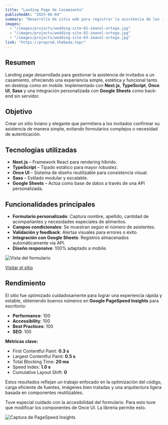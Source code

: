 ---
title: "Landing Page de Casamiento"
publishedAt: "2025-06-04"
summary: "Desarrollo de sitio web para registrar la asistencia de los invitados a un casamiento. Realizado con Next.js, TypeScript, Once UI, Sass y conectado a Google Sheets."
images:
  - "/images/projects/wedding-site-01-imanol-ortega.jpg"
  - "/images/projects/wedding-site-02-imanol-ortega.jpg"
  - "/images/projects/wedding-site-03-imanol-ortega.jpg"
link: "https://preprod.theboda.top/"
---

## Resumen

Landing page desarrollada para gestionar la asistencia de invitados a un casamiento, ofreciendo una experiencia simple, estética y funcional tanto en desktop como en mobile. Implementado con **Next.js**, **TypeScript**, **Once UI**, **Sass** y una integración personalizada con **Google Sheets** como back-end sin servidor.

## Objetivo

Crear un sitio liviano y elegante que permitiera a los invitados confirmar su asistencia de manera simple, evitando formularios complejos o necesidad de autenticación.

## Tecnologías utilizadas

- **Next.js** – Framework React para rendering híbrido.
- **TypeScript** – Tipado estático para mayor robustez.
- **Once UI** – Sistema de diseño reutilizable para consistencia visual.
- **Sass** – Estilado modular y escalable.
- **Google Sheets** – Actúa como base de datos a través de una API personalizada.

## Funcionalidades principales

- **Formulario personalizado**: Captura nombre, apellido, cantidad de acompañantes y necesidades especiales de alimentos.
- **Campos condicionales**: Se muestran según el número de asistentes.
- **Validación y feedback**: Alertas visuales para errores o éxito.
- **Integración con Google Sheets**: Registros almacenados automáticamente vía API.
- **Diseño responsive**: 100% adaptado a mobile.

![Vista del formulario](/images/projects/wedding-site-02-imanol-ortega.jpg)

[Visitar el sitio](https://preprod.theboda.top/)

## Rendimiento

El sitio fue optimizado cuidadosamente para lograr una experiencia rápida y estable, obteniendo buenos números en **Google PageSpeed Insights** para escritorio:

- **Performance**: 100
- **Accessibility**: 100
- **Best Practices**: 100
- **SEO**: 100

**Métricas clave:**

- First Contentful Paint: **0.3 s**
- Largest Contentful Paint: **0.5 s**
- Total Blocking Time: **20 ms**
- Speed Index: **1.0 s**
- Cumulative Layout Shift: **0**

Estos resultados reflejan un trabajo enfocado en la optimización del código, carga eficiente de fuentes, imágenes bien tratadas y una arquitectura ligera basada en componentes reutilizables.

Tuve especial cuidado con la accesibilidad del formulario. Para esto tuve que modificar los componentes de Once UI. La librería permite esto.

![Captura de PageSpeed Insights](/images/projects/wedding-site-04-imanol-ortega.jpg)
